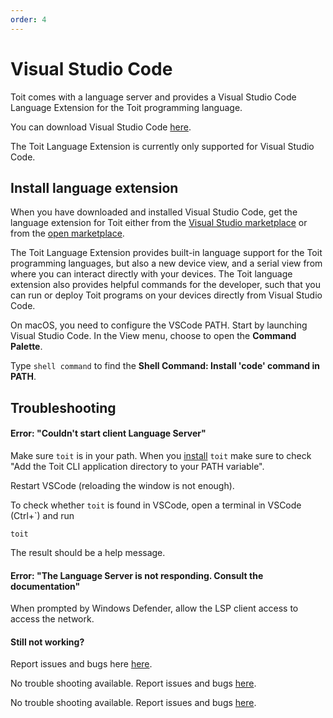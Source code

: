 ```yaml
---
order: 4
---
```


# Visual Studio Code

Toit comes with a language server and provides a Visual Studio Code Language Extension for the Toit programming language.

You can download Visual Studio Code [here](https://code.visualstudio.com/Download).

The Toit Language Extension is currently only supported for Visual Studio Code.

## Install language extension

When you have downloaded and installed Visual Studio Code, get the language extension for Toit either from the [Visual Studio marketplace](https://marketplace.visualstudio.com/items?itemName=toit.toit)
or from the [open marketplace](https://open-vsx.org/extension/toit/toit).

The Toit Language Extension provides built-in language support for the Toit programming languages, but also a new device view, and a serial view from where you
can interact directly with your devices. The Toit language extension also provides helpful commands for the developer, such that you can run or deploy Toit programs on
your devices directly from Visual Studio Code.

<Note title="Configure VSCode on macOS">

On macOS, you need to configure the VSCode PATH.
Start by launching Visual Studio Code. In the View menu, choose to open the **Command Palette**.

Type `shell command` to find the **Shell Command: Install 'code' command in PATH**.

</Note>


## Troubleshooting
<Tabs>
<Tab label="Windows">

#### Error: "Couldn't start client Language Server"
Make sure `toit` is in your path. When you [install](../installation) `toit` make sure to check "Add the Toit CLI application directory to your PATH variable".

Restart VSCode (reloading the window is not enough).

To check whether `toit` is found in VSCode, open a terminal in VSCode (Ctrl+`) and run
```shell
toit
```
The result should be a help message.

#### Error: "The Language Server is not responding. Consult the documentation"
When prompted by Windows Defender, allow the LSP client access to access the network.

#### Still not working?
Report issues and bugs here [here](https://github.com/toitware/ide-tools).

</Tab>

<Tab label="macOS">

No trouble shooting available. Report issues and bugs [here](https://github.com/toitware/ide-tools).

</Tab>

<Tab label="Linux">

No trouble shooting available. Report issues and bugs [here](https://github.com/toitware/ide-tools).

</Tab>
</Tabs>
